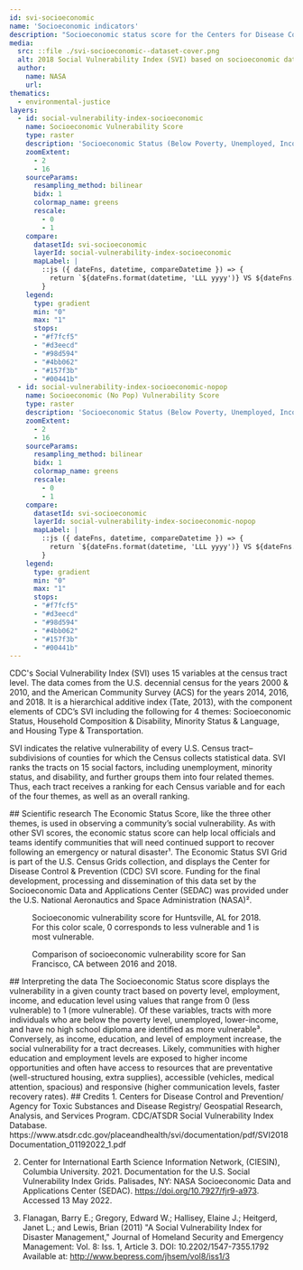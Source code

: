 ```yaml
---
id: svi-socioeconomic
name: 'Socioeconomic indicators'
description: "Socioeconomic status score for the Centers for Disease Control and Prevention (CDC) Social Vulnerability Index (SVI) gridded at a spatial resolution of 1 km"
media:
  src: ::file ./svi-socioeconomic--dataset-cover.png
  alt: 2018 Social Vulnerability Index (SVI) based on socioeconomic data.
  author:
    name: NASA
    url: 
thematics:
  - environmental-justice
layers:
  - id: social-vulnerability-index-socioeconomic
    name: Socioeconomic Vulnerability Score
    type: raster
    description: 'Socioeconomic Status (Below Poverty, Unemployed, Income, No High School Diploma) - Percentile ranking'
    zoomExtent:
      - 2
      - 16
    sourceParams:
      resampling_method: bilinear
      bidx: 1
      colormap_name: greens
      rescale:
        - 0
        - 1
    compare:
      datasetId: svi-socioeconomic
      layerId: social-vulnerability-index-socioeconomic
      mapLabel: |
        ::js ({ dateFns, datetime, compareDatetime }) => {
          return `${dateFns.format(datetime, 'LLL yyyy')} VS ${dateFns.format(compareDatetime, 'LLL yyyy')}`;
        }
    legend:
      type: gradient
      min: "0"
      max: "1"
      stops:
      - "#f7fcf5"
      - "#d3eecd"
      - "#98d594"
      - "#4bb062"
      - "#157f3b"
      - "#00441b"
  - id: social-vulnerability-index-socioeconomic-nopop
    name: Socioeconomic (No Pop) Vulnerability Score
    type: raster
    description: 'Socioeconomic Status (Below Poverty, Unemployed, Income, No High School Diploma) - Percentile ranking'
    zoomExtent:
      - 2
      - 16
    sourceParams:
      resampling_method: bilinear
      bidx: 1
      colormap_name: greens
      rescale:
        - 0
        - 1
    compare:
      datasetId: svi-socioeconomic
      layerId: social-vulnerability-index-socioeconomic-nopop
      mapLabel: |
        ::js ({ dateFns, datetime, compareDatetime }) => {
          return `${dateFns.format(datetime, 'LLL yyyy')} VS ${dateFns.format(compareDatetime, 'LLL yyyy')}`;
        }
    legend:
      type: gradient
      min: "0"
      max: "1"
      stops:
      - "#f7fcf5"
      - "#d3eecd"
      - "#98d594"
      - "#4bb062"
      - "#157f3b"
      - "#00441b"
---
```


<Block>
<Prose>
CDC's Social Vulnerability Index (SVI) uses 15 variables at the census tract level. The data comes from the U.S. decennial census for the years 2000 & 2010, and the American Community Survey (ACS) for the years 2014, 2016, and 2018. It is a hierarchical additive index (Tate, 2013), with the component elements of CDC’s SVI including the following for 4 themes: Socioeconomic Status, Household Composition & Disability, Minority Status & Language, and Housing Type & Transportation.

SVI indicates the relative vulnerability of every U.S. Census tract–subdivisions of counties for which the Census collects statistical data. SVI ranks the tracts on 15 social factors, including unemployment, minority status, and disability, and further groups them into four related themes. Thus, each tract receives a ranking for each Census variable and for each of the four themes, as well as an overall ranking.
</Prose>
</Block>

<Block type='full'>
<Prose>
## Scientific research
The Economic Status Score, like the three other themes, is used in observing a community’s social vulnerability. As with other SVI scores, the economic status score can help local officials and teams identify communities that will need continued support to recover following an emergency or natural disaster¹. The Economic Status SVI Grid is part of the U.S. Census Grids collection, and displays the Center for Disease Control & Prevention (CDC) SVI score. Funding for the final development, processing and dissemination of this data set by the Socioeconomic Data and Applications Center (SEDAC) was provided under the U.S. National Aeronautics and Space Administration (NASA)².
</Prose>
<Figure>
  <Map
    datasetId='svi-socioeconomic'
    layerId='social-vulnerability-index-socioeconomic'
    dateTime='2018-01-01'
    zoom={10}
    center={[-86.63,34.70]}
  />
  <Caption
    attrAuthor='NASA'
    attrUrl='https://nasa.gov/'
  >
    Socioeconomic vulnerability score for Huntsville, AL for 2018. For this color scale, 0 corresponds to less vulnerable and 1 is most vulnerable.
  </Caption>
</Figure>
</Block>

<Block type='full'>
<Figure>
  <Map
    datasetId='svi-socioeconomic'
    layerId='social-vulnerability-index-socioeconomic'
    dateTime='2018-01-01'
    zoom={10}
    center={[-122.36,37.77]}
    isComparing
  />
  <Caption
    attrAuthor='NASA'
    attrUrl='https://nasa.gov/'
  >
    Comparison of socioeconomic vulnerability score for San Francisco, CA between 2016 and 2018.
  </Caption>
</Figure>
<Prose>
## Interpreting the data
The Socioeconomic Status score displays the vulnerability in a given county tract based on poverty level, employment, income, and education level using values that range from 0 (less vulnerable) to 1 (more vulnerable). Of these variables, tracts with more individuals who are below the poverty level, unemployed, lower-income, and have no high school diploma are identified as more vulnerable³. Conversely, as income, education, and level of employment increase, the social vulnerability for a tract decreases. Likely, communities with higher education and employment levels are exposed to higher income opportunities and often have access to resources that are preventative (well-structured housing, extra supplies), accessible (vehicles, medical attention, spacious) and responsive (higher communication levels, faster recovery rates).
</Prose>
</Block>

<Block>
<Prose>
## Credits
1. Centers for Disease Control and Prevention/ Agency for Toxic Substances and Disease Registry/ Geospatial Research, Analysis, and Services Program. CDC/ATSDR Social Vulnerability Index Database. https://www.atsdr.cdc.gov/placeandhealth/svi/documentation/pdf/SVI2018Documentation_01192022_1.pdf 

2. Center for International Earth Science Information Network, (CIESIN), Columbia University. 2021. Documentation for the U.S. Social Vulnerability Index Grids. Palisades, NY: NASA Socioeconomic Data and Applications Center (SEDAC). https://doi.org/10.7927/fjr9-a973. Accessed 13 May 2022.

3. Flanagan, Barry E.; Gregory, Edward W.; Hallisey, Elaine J.; Heitgerd, Janet L.; and Lewis, Brian (2011) "A Social Vulnerability Index for Disaster Management," Journal of Homeland Security and Emergency Management: Vol. 8: Iss. 1, Article 3. DOI: 10.2202/1547-7355.1792 Available at: http://www.bepress.com/jhsem/vol8/iss1/3
</Prose>
</Block>
